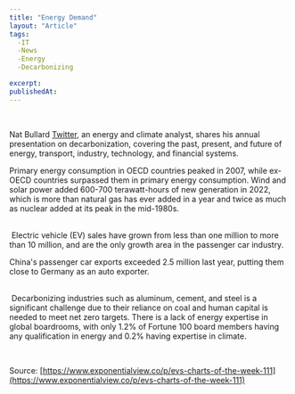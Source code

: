 ```yaml
---
title: "Energy Demand"
layout: "Article"
tags: 
  -IT
  -News
  -Energy
  -Decarbonizing

excerpt:
publishedAt:
---
```


<br />
<p classeName="article__text">

Nat Bullard [Twitter](https://twitter.com/NatBullard), an energy and climate analyst, shares his annual presentation on decarbonization, covering the past, present, and future of energy, transport, industry, technology, and financial systems.
<br/>
<Image src="/public/energy_demande.png" alt="" width={600} height={500} />

Primary energy consumption in OECD countries peaked in 2007, while ex-OECD countries surpassed them in primary energy consumption.
Wind and solar power added 600-700 terawatt-hours of new generation in 2022, which is more than natural gas has ever added in a year and twice as much as nuclear added at its peak in the mid-1980s.

<br/>
<Image src="/public/car_sales.png" alt="" width={600} height={500} />
Electric vehicle (EV) sales have grown from less than one million to more than 10 million, and are the only growth area in the passenger car industry.

China's passenger car exports exceeded 2.5 million last year, putting them close to Germany as an auto exporter.

<br/>
<Image src="/public/Hard-industrie.png" alt="" width={600} height={500} />
Decarbonizing industries such as aluminum, cement, and steel is a significant challenge due to their reliance on coal and human capital is needed to meet net zero targets.
There is a lack of energy expertise in global boardrooms, with only 1.2% of Fortune 100 board members having any qualification in energy and 0.2% having expertise in climate.

</p>
<br />

Source: [https://www.exponentialview.co/p/evs-charts-of-the-week-111](https://www.exponentialview.co/p/evs-charts-of-the-week-111)
